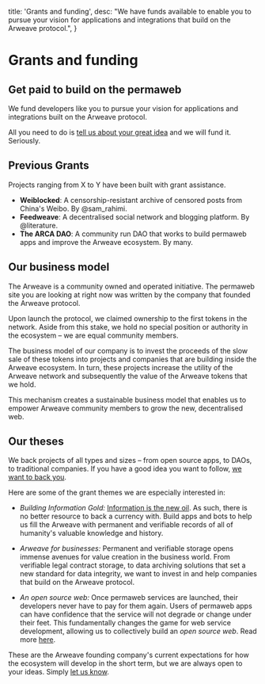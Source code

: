 
  title: 'Grants and funding',
  desc: "We have funds available to enable you to pursue your vision for applications and integrations that build on the Arweave protocol.",
}

# Grants and funding

## **Get paid to build on the permaweb**

We fund developers like you to pursue your vision for applications and integrations built on the Arweave protocol.

All you need to do is [tell us about your great idea](mailto:team@arweave.org?subject=Grant%20Proposal) and we will fund it. Seriously.

## **Previous Grants**

Projects ranging from X to Y have been built with grant assistance. 

- **Weiblocked**: A censorship-resistant archive of censored posts from China's Weibo. By @sam_rahimi.
- **Feedweave**: A decentralised social network and blogging platform. By @literature.
- **The ARCA DAO**: A community run DAO that works to build permaweb apps and improve the Arweave ecosystem. By many.

## **Our business model**

The Arweave is a community owned and operated initiative. The permaweb site you are looking at right now was written by the company that founded the Arweave protocol.

Upon launch the protocol, we claimed ownership to the first tokens in the network. Aside from this stake, we hold no special position or authority in the ecosystem – we are equal community members.

The business model of our company is to invest the proceeds of the slow sale of these tokens into projects and companies that are building inside the Arweave ecosystem. In turn, these projects increase the utility of the Arweave network and subsequently the value of the Arweave tokens that we hold.

This mechanism creates a sustainable business model that enables us to empower Arweave community members to grow the new, decentralised web.


## **Our theses**

We back projects of all types and sizes – from open source apps, to DAOs, to traditional companies. If you have a good idea you want to follow,  [we want to back you](mailto:team@arweave.org?subject=Grant%20Proposal).

Here are some of the grant themes we are especially interested in:

- *Building Information Gold:* [Information is the new oil](https://www.economist.com/leaders/2017/05/06/the-worlds-most-valuable-resource-is-no-longer-oil-but-data). As such, there is no better resource to back a currency with. Build apps and bots to help us fill the Arweave with permanent and verifiable records of all of humanity's valuable knowledge and history.

- *Arweave for businesses:* Permanent and verifiable storage opens immense avenues for value creation in the business world. From verifiable legal contract storage, to data archiving solutions that set a new standard for data integrity, we want to invest in and help companies that build on the Arweave protocol.

- *An open source web:* Once permaweb services are launched, their developers never have to pay for them again. Users of permaweb apps can have confidence that the service will not degrade or change under their feet. This fundamentally changes the game for web service development, allowing us to collectively build an _open source web_. Read more [here](https://medium.com/@arweave/towards-an-open-source-web-9ffe201fc044).

These are the Arweave founding company's current expectations for how the ecosystem will develop in the short term, but we are always open to your ideas. Simply [let us know](mailto:team@arweave.org?subject=Grant%20Proposal).